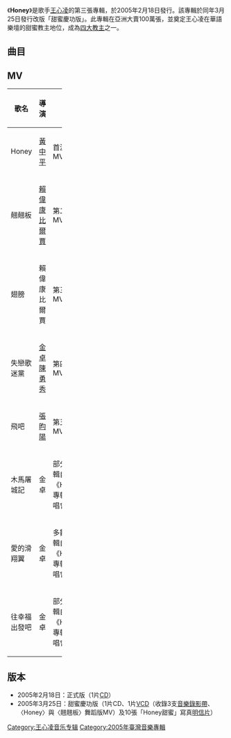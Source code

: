 {{Expand|time=2012-07-15T03:29:53+00:00 }}{{Infobox Album | <!-- See Wikipedia:WikiProject_Albums --> 
| Name        = Honey
| Type        = 專輯 
| Artist      = [[王心凌|王心凌]]
| Cover       = Cyndi Honey.jpg
| Background  = 
| Released    = 2005年2月18日
| Format  = [[CD|CD]]
| Recorded    = 
| Genre       = [[華語流行音樂|華語流行音樂]]、[[舞蹈流行音樂|舞蹈流行音樂]]
| Length      = 39:41
| Label       = [[愛貝克思_(台灣)|愛貝克思]]
| Producer    = 
| Reviews     = 
| Last album  = [[愛你_(王心凌專輯)|愛你]] <br/>（2004年）
| This album  =  '''Honey''' <br/>（2005年）
| Next album  = [[閃耀2005|閃耀2005 新歌+節奏精選]]<br/>（2005年）
| Misc = {{Extra album cover 2
| Upper caption = 其它封面
| Type          = 專輯
| Cover         = Honey Cyndi.jpg
| Lower caption = 甜蜜慶功版（CD+VCD）
}}
}}

《'''Honey'''》是歌手[[王心凌|王心凌]]的第三張專輯，於2005年2月18日發行。該專輯於同年3月25日發行改版「甜蜜慶功版」。此專輯在亞洲大賣100萬張，並奠定王心凌在華語樂壇的甜蜜教主地位，成為[[四大教主|四大教主]]之一。

==曲目==
{{Tracklist
| total_length = 39:41

| title1 = Honey
| note1 = 
| longnote1 = '''第一主打'''
| music1 = [[史萬達|史萬達]]
| lyrics1 = [[廖瑩如|廖瑩如]]
| arranger1 = [[王治平_(作曲家)|王治平]]
| producer1 = 王治平
| length1 = 3:32

| title2 = 翹翹板
| note2 = 
| longnote2 = '''第二主打'''
| music2 = [[廖世傑|廖世傑]]
| lyrics2 = 廖世傑
| arranger2 = [[洪信傑|洪信傑]]
| producer2 = 王治平
| length2 = 3:36

| title3 = 翅膀
| note3 =
| longnote3 = '''第三主打'''
| music3 = [[陳韋伶|陳韋伶]]
| lyrics3 = 陳韋伶
| arranger3 = [[Terence_Teo|Terence Teo]]
| producer3 = [[小螞蟻|小螞蟻]]
| length3 = 4:15

| title4 = 木馬屠城記
| note4 = 
| longnote4 =  
| music4 = 廖世傑
| lyrics4 = 廖世傑<br />[[談曉珍|談曉珍]]
| arranger4 = Terence Teo
| producer4 = 小螞蟻<br />[[陳思宇|陳思宇]]
| length4 = 3:22

| title5 = 飛吧
| note5 = 
| longnote5 = '''第五主打'''<br />原曲為[[古謝美佐子|古謝美佐子]]〈[[童神|童神]]〉
| music5 = [[佐原一哉|佐原一哉]]
| lyrics5 = [[談曉容|談曉容]]<br />談曉珍
| arranger5 = Terence Teo
| producer5 = 陳思宇
| length5 = 4:13

| title6 = 失戀歌迷黨
| note6 = 
| longnote6 = '''第四主打'''<br />原曲為[[S'MAX|S'MAX]]〈Aloha〉
| music6 = Park. Sung ll
| lyrics6 = [[Benny_C.|Benny C.]]
| arranger6 = 奧斯卡
| producer6 = 陳思宇
| length6 = 3:39

| title7 = 青春考卷
| note7 = 
| longnote7 = 原曲為[[SweetS|SweetS]]〈虹色の永遠〉
| music7 = ATS
| lyrics7 = Benny C.
| arranger7 = 洪信傑
| producer7 = 小螞蟻
| length7 = 5:03

| title8 = 愛的滑翔翼
| note8 = 
| longnote8 = 原曲為大塚愛〈[[桃花花瓣|桃花花瓣]]〉
| music8 = [[大塚愛|大塚愛]]
| lyrics8 = 嚴云農
| arranger8 = [[陳飛午|陳飛午]]
| producer8 = 陳思宇
| length8 = 4:55

| title9 = 往幸福出發吧
| note9 = 
| longnote9 = 原曲為Seo Yeon〈Sweet July〉
| music9 = Hwang Seong-Je
| lyrics9 = [[徐世珍|徐世珍]]
| arranger9 = 奧斯卡
| producer9 = 小螞蟻
| length9 = 3:40

| title10 = 愛情城堡
| note10 = 
| longnote10 = 
| music10 = [[黃韻玲|黃韻玲]]
| lyrics10 = [[徐若瑄|徐若瑄]]
| arranger10 = Terence Teo
| producer10 = 陳思宇
| length10 = 3:26
}}

{{Track listing
| headline = Bonus VCD（甜蜜慶功版）
| collapsed = yes

| title1   = Honey（MV）
| title2   = Honey（MV幕後拍攝花絮）
| title3   = Honey（舞蹈版MV）
| title4   = 翹翹板（MV）
| title5   = 翹翹板（MV幕後拍攝花絮）
| title6   = 翹翹板（舞蹈版MV）
| title7   = 翅膀（MV）
| title8   = 翅膀（MV幕後拍攝花絮）
}}

==MV==
{| class="wikitable plainrowheaders" width=50%
|-
! scope="col" width=10%| 歌名
! scope="col" width=10%| 導演
! scope="col" width=30%| 附註
|-
|Honey||[[黃中平|黃中平]]||首波主打歌MV
|-
|翹翹板||[[賴偉康|賴偉康]]<br />[[比爾賈|比爾賈]]||第二主打歌MV
|-
|翅膀||賴偉康<br />比爾賈||第三主打歌MV
|-
|失戀歌迷黨||[[金卓|金卓]]<br />[[陳勇秀|陳勇秀]]||第四主打歌MV
|-
|飛吧||[[張昀陽|張昀陽]]||第五主打歌MV
|-
|木馬屠城記||金卓||部分畫面剪輯自《Honey》專輯慶功演唱會
|-
|愛的滑翔翼||金卓||多數畫面剪輯自《Honey》專輯慶功演唱會
|-
|往幸福出發吧||金卓||部分畫面剪輯自《Honey》專輯慶功演唱會 
|}

==版本==
*2005年2月18日：正式版（1片[[CD|CD]]）
*2005年3月25日：甜蜜慶功版（1片CD、1片[[VCD|VCD]]（收錄3支[[音樂錄影帶|音樂錄影帶]]、〈Honey〉與〈翹翹板〉舞蹈版MV）及10張「Honey甜蜜」寫真[[明信片|明信片]]）


{{王心凌}}

[[Category:王心凌音乐专辑|Category:王心凌音乐专辑]]
[[Category:2005年臺灣音樂專輯|Category:2005年臺灣音樂專輯]]